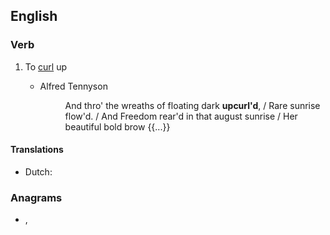 ==English==

===Verb===
{{en-verb}}

# {{label|en|transitive|rare}} To [[curl]] up
#* Alfred Tennyson
#*: And thro' the wreaths of floating dark '''upcurl'd''', / Rare sunrise flow'd. / And Freedom rear'd in that august sunrise / Her beautiful bold brow {{...}}

====Translations====
{{trans-top|curl up}}
* Dutch: {{t+|nl|krullen}}
{{trans-mid}}
{{trans-bottom}}

===Anagrams===
* {{l|en|curl up}}, {{l|en|curl-up}}